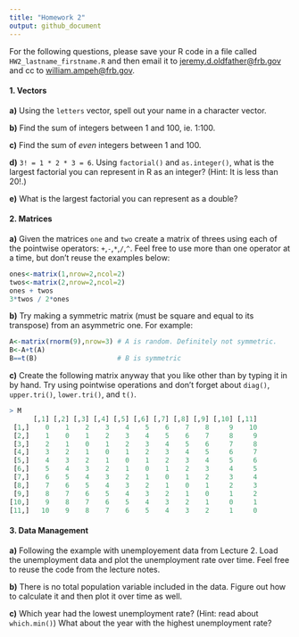 ---
title: "Homework 2"
output: github_document
---


For the following questions, please save your R code in a file called `HW2_lastname_firstname.R` and then email it to [jeremy.d.oldfather@frb.gov](mailto:jeremy.d.oldfather@frb.gov) and cc to [william.ampeh@frb.gov](mailto:william.ampeh@frb.gov).

#### 1. Vectors

**a)**  Using the `letters` vector, spell out your name in a character vector.

**b)** Find the sum of integers between 1 and 100, ie. 1:100.

**c)**  Find the sum of *even* integers between 1 and 100. 

**d)** `3! = 1 * 2 * 3 = 6`. Using `factorial()` and `as.integer()`, what is the largest factorial you can represent in R as an integer? (Hint: It is less than 20!.) 

**e)** What is the largest factorial you can represent as a double?

#### 2. Matrices

**a)**  Given the matrices `one` and `two` create a matrix of threes using each of the pointwise operators: `+`,`-`,`*`,`/`,`^`. Feel free to use more than one operator at a time, but don't reuse the examples below:

```{r}
ones<-matrix(1,nrow=2,ncol=2)
twos<-matrix(2,nrow=2,ncol=2)
ones + twos
3*twos / 2*ones
```

**b)**  Try making a symmetric matrix (must be square and equal to its transpose) from an asymmetric one. For example:
```{r}
A<-matrix(rnorm(9),nrow=3) # A is random. Definitely not symmetric.
B<-A+t(A)
B==t(B)                    # B is symmetric 
```
**c)**  Create the following matrix anyway that you like other than by typing it in by hand. Try using pointwise operations and don't forget about `diag()`, `upper.tri()`, `lower.tri()`, and `t()`.

```r
> M
      [,1] [,2] [,3] [,4] [,5] [,6] [,7] [,8] [,9] [,10] [,11]
 [1,]    0    1    2    3    4    5    6    7    8     9    10
 [2,]    1    0    1    2    3    4    5    6    7     8     9
 [3,]    2    1    0    1    2    3    4    5    6     7     8
 [4,]    3    2    1    0    1    2    3    4    5     6     7
 [5,]    4    3    2    1    0    1    2    3    4     5     6
 [6,]    5    4    3    2    1    0    1    2    3     4     5
 [7,]    6    5    4    3    2    1    0    1    2     3     4
 [8,]    7    6    5    4    3    2    1    0    1     2     3
 [9,]    8    7    6    5    4    3    2    1    0     1     2
[10,]    9    8    7    6    5    4    3    2    1     0     1
[11,]   10    9    8    7    6    5    4    3    2     1     0
```

#### 3. Data Management

**a)** Following the example with unemployement data from Lecture 2. Load the unemployment data and plot the unemployment rate over time. Feel free to reuse the code from the lecture notes.

**b)** There is no total population variable included in the data. Figure out how to calculate it and then plot it over time as well.

**c)** Which year had the lowest unemployment rate? (Hint: read about `which.min()`) What about the year with the highest unemployment rate?
